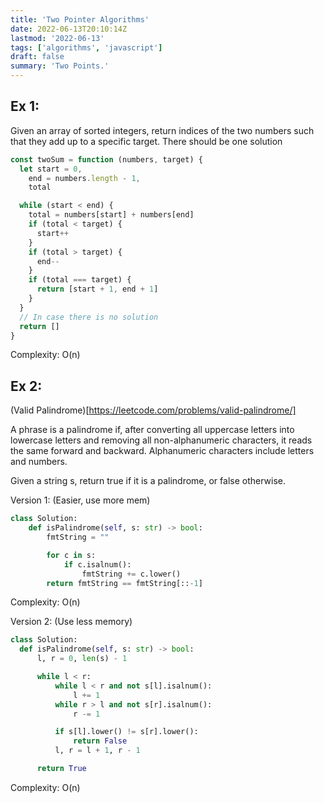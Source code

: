 ```yaml
---
title: 'Two Pointer Algorithms'
date: 2022-06-13T20:10:14Z
lastmod: '2022-06-13'
tags: ['algorithms', 'javascript']
draft: false
summary: 'Two Points.'
---
```


## Ex 1:

Given an array of sorted integers, return indices of the two numbers such that they add up to a specific target. There should be one solution

```javascript
const twoSum = function (numbers, target) {
  let start = 0,
    end = numbers.length - 1,
    total

  while (start < end) {
    total = numbers[start] + numbers[end]
    if (total < target) {
      start++
    }
    if (total > target) {
      end--
    }
    if (total === target) {
      return [start + 1, end + 1]
    }
  }
  // In case there is no solution
  return []
}
```

Complexity: O(n)

## Ex 2:

(Valid Palindrome)[https://leetcode.com/problems/valid-palindrome/]

A phrase is a palindrome if, after converting all uppercase letters into lowercase letters and removing all non-alphanumeric characters, it reads the same forward and backward. Alphanumeric characters include letters and numbers.

Given a string s, return true if it is a palindrome, or false otherwise.

Version 1: (Easier, use more mem)

```python
class Solution:
    def isPalindrome(self, s: str) -> bool:
        fmtString = ""

        for c in s:
            if c.isalnum():
                fmtString += c.lower()
        return fmtString == fmtString[::-1]
```

Complexity: O(n)

Version 2: (Use less memory)

```python
class Solution:
  def isPalindrome(self, s: str) -> bool:
      l, r = 0, len(s) - 1

      while l < r:
          while l < r and not s[l].isalnum():
              l += 1
          while r > l and not s[r].isalnum():
              r -= 1

          if s[l].lower() != s[r].lower():
              return False
          l, r = l + 1, r - 1

      return True
```

Complexity: O(n)
